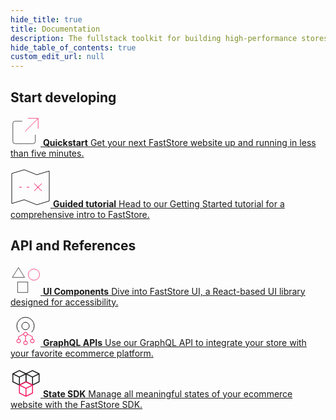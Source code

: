 ```yaml
---
hide_title: true
title: Documentation
description: The fullstack toolkit for building high-performance stores.
hide_table_of_contents: true
custom_edit_url: null
---
```



<DocsSection/>

## Start developing

<CardGrid icon>

[ <svg xmlns="http://www.w3.org/2000/svg" height="48" width="48" viewBox="0 0 64 64"><title>launch</title><g strokeLinecap="square" strokeWidth="2" fill="none" stroke="currentColor" strokeLinejoin="miter" className="nc-icon-wrapper" strokeMiterlimit="10"><line data-cap="butt" x1="31" y1="33" x2="59" y2="5" strokeLinecap="butt" stroke="#f71963"></line><polyline points="36.999 5 59 5 59 26.999" stroke="#f71963"></polyline><path d="M25,11H10a5,5,0,0,0-5,5V54a5,5,0,0,0,5,5H48a5,5,0,0,0,5-5V40"></path></g></svg> **Quickstart** Get your next FastStore website up and running in less than five minutes.](/quickstart)


[ <svg xmlns="http://www.w3.org/2000/svg" height="64" width="64" viewBox="0 0 64 64"><title>treasure map 21</title><g strokeLinecap="square" strokeWidth="2" fill="none" stroke="currentColor" strokeLinejoin="miter" className="nc-icon-wrapper" strokeMiterlimit="10"><polygon points="2,10 22,4 42,12 62,6 62,54 42,60 22,52 2,58 "></polygon> <line x1="38" y1="26" x2="50" y2="38" stroke="#f71963"></line> <line x1="50" y1="26" x2="38" y2="38" stroke="#f71963"></line> <line x1="26" y1="32" x2="30" y2="32" stroke="#f71963"></line> <line x1="14" y1="32" x2="18" y2="32" stroke="#f71963"></line></g></svg> **Guided tutorial** Head to our Getting Started tutorial for a comprehensive intro to FastStore.](/tutorials/gatsby/1)

</CardGrid>


## API and References

<CardGrid icon>

[ <svg xmlns="http://www.w3.org/2000/svg" height="48" width="48" viewBox="0 0 64 64"><title>geometry</title><g strokeLinecap="square" strokeWidth="2" fill="none" stroke="currentColor" strokeLinejoin="miter" className="nc-icon-wrapper" strokeMiterlimit="10"><circle cx="50" cy="21" r="12" stroke="#f71963"></circle> <rect x="15" y="37" width="22" height="22"></rect> <polygon points="4 27 17 6 30 27 4 27"></polygon></g></svg> **UI Components** Dive into FastStore UI, a React-based UI library designed for accessibility.](/reference/ui/components)

[ <svg xmlns="http://www.w3.org/2000/svg" height="48" width="48" viewBox="0 0 48 48"><g strokeLinecap="square" strokeWidth="2" fill="none" stroke="currentColor" strokeLinejoin="miter" className="nc-icon-wrapper" strokeMiterlimit="10"><path d="M14.2,26a14,14,0,1,1,19.6,0"></path><circle cx="24" cy="16" r="6"></circle><circle cx="24" cy="29" r="3" stroke="#f71963"></circle><circle cx="24" cy="43" r="3" stroke="#f71963"></circle><circle cx="13" cy="40" r="3" stroke="#f71963"></circle><line x1="24" y1="32" x2="24" y2="40" data-cap="butt" strokeLinecap="butt" stroke="#f71963"></line><polyline points="13 37 13 33 21 29" data-cap="butt" strokeLinecap="butt" stroke="#f71963"></polyline><circle cx="35" cy="40" r="3" stroke="#f71963"></circle><polyline points="35 37 35 33 27 29" data-cap="butt" strokeLinecap="butt" stroke="#f71963"></polyline></g></svg> **GraphQL APIs** Use our GraphQL API to integrate your store with your favorite ecommerce platform.](/reference/api/faststore-api)

[ <svg xmlns="http://www.w3.org/2000/svg" height="48" width="48" viewBox="0 0 32 32"><g strokeLinecap="square" strokeWidth="1" strokeMiterlimit="10" fill="none" stroke="currentColor" strokeLinejoin="miter" className="nc-icon-wrapper" transform="translate(0.5 0.5)"><polyline points="2 6.5 9 10 16 6.5" data-cap="butt" strokeLinecap="butt"></polyline><line x1="9" y1="10" x2="9" y2="18.5" data-cap="butt" strokeLinecap="butt"></line><polygon points="16 6.5 9 2.999 2 6.5 2 15 9 18.5 16 15 16 6.5"></polygon><polyline points="16 6.5 23 10 30 6.5" data-cap="butt" strokeLinecap="butt"></polyline><line x1="23" y1="10" x2="23" y2="18.5" data-cap="butt" strokeLinecap="butt"></line><polygon points="30 6.5 23 2.999 16 6.5 16 15 23 18.5 30 15 30 6.5"></polygon><polyline points="9 18.5 16 22 23 18.5" data-cap="butt" strokeLinecap="butt" stroke="#f71963"></polyline><line x1="16" y1="22" x2="16" y2="30.5" data-cap="butt" strokeLinecap="butt" stroke="#f71963"></line><polygon points="23 18.5 16 14.999 9 18.5 9 27 16 30.5 23 27 23 18.5" stroke="#f71963"></polygon></g></svg> **State SDK** Manage all meaningful states of your ecommerce website with the FastStore SDK.](/reference/sdk/faststore-sdk)

</CardGrid>

<EducationSection />